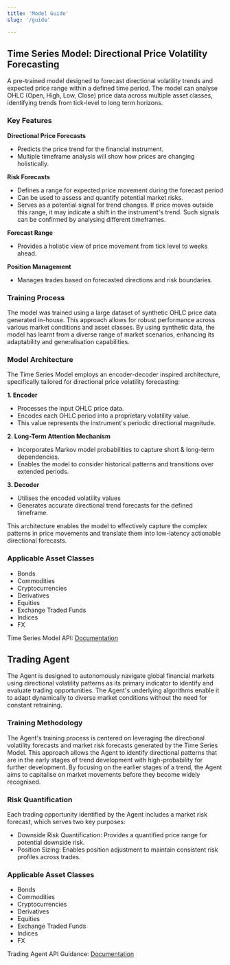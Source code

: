 ```yaml
---
title: 'Model Guide'
slug: '/guide'

---
```



## Time Series Model: Directional Price Volatility Forecasting

A pre-trained model designed to forecast directional volatility trends and expected price range within a defined time period. The model can analyse OHLC (Open, High, Low, Close) price data across multiple asset classes, identifying trends from tick-level to long term horizons. 

### Key Features

**Directional Price Forecasts**

- Predicts the price trend for the financial instrument.
- Multiple timeframe analysis will show how prices are changing holistically.

**Risk Forecasts**

- Defines a range for expected price movement during the forecast period
- Can be used to assess and quantify potential market risks.
- Serves as a potential signal for trend changes. If price moves outside this range, it may indicate a shift in the instrument's trend. Such signals can be confirmed by analysing different timeframes.

**Forecast Range**

- Provides a holistic view of price movement from tick level to weeks ahead.

**Position Management**

- Manages trades based on forecasted directions and risk boundaries.


### Training Process
The model was trained using a large dataset of synthetic OHLC price data generated in-house. This approach allows for robust performance across various market conditions and asset classes. By using synthetic data, the model has learnt from a diverse range of market scenarios, enhancing its adaptability and generalisation capabilities.


### Model Architecture
The Time Series Model employs an encoder-decoder inspired architecture, specifically tailored for directional price volatility forecasting:

**1. Encoder**

- Processes the input OHLC price data.
- Encodes each OHLC period into a proprietary volatility value.
- This value represents the instrument's periodic directional magnitude.

**2. Long-Term Attention Mechanism**

- Incorporates Markov model probabilities to capture short & long-term dependencies.
- Enables the model to consider historical patterns and transitions over extended periods.

**3. Decoder**

- Utilises the encoded volatility values
- Generates accurate directional trend forecasts for the defined timeframe.

This architecture enables the model to effectively capture the complex patterns in price movements and translate them into low-latency actionable directional forecasts.

### Applicable Asset Classes 
- Bonds 
- Commodities
- Cryptocurrencies
- Derivatives 
- Equities 
- Exchange Traded Funds
- Indices 
- FX 

Time Series Model API: [Documentation](https://docs.sumtyme.ai/ts-model)


## Trading Agent

The Agent is designed to autonomously navigate global financial markets using directional volatility patterns as its primary indicator to identify and evaluate trading opportunities. The Agent's underlying algorithms enable it to adapt dynamically to diverse market conditions without the need for constant retraining.

### Training Methodology

The Agent's training process is centered on leveraging the directional volatility forecasts and market risk forecasts generated by the Time Series Model. This approach allows the Agent to identify directional patterns that are in the early stages of trend development with high-probability for further development. By focusing on the earlier stages of a trend, the Agent aims to capitalise on market movements before they become widely recognised. 

### Risk Quantification

Each trading opportunity identified by the Agent includes a market risk forecast, which serves two key purposes:

- Downside Risk Quantification: Provides a quantified price range for potential downside risk.
- Position Sizing: Enables position adjustment to maintain consistent risk profiles across trades.

### Applicable Asset Classes 
- Bonds 
- Commodities
- Cryptocurrencies
- Derivatives 
- Equities 
- Exchange Traded Funds
- Indices 
- FX 

Trading Agent API Guidance: [Documentation](https://docs.sumtyme.ai/ts-model)

